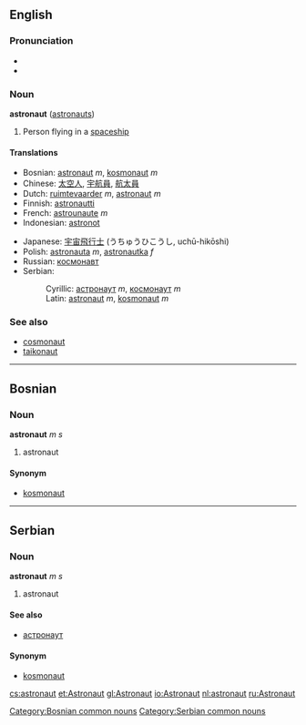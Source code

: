 ==English==
===Pronunciation===
*{{IPA|/ˈœstɹənɑt/ (''Canadian'')}}
*{{audio|en-ca-astronaut.ogg|Audio (CA)}}

=== Noun ===
'''astronaut''' ([[astronauts]])

#Person flying in a [[spaceship]]

====Translations====
{{top}}
*Bosnian: [[astronaut#Bosnian|astronaut]] ''m'', [[kosmonaut#Bosnian|kosmonaut]] ''m''
*Chinese: [[太空人]], [[宇航員]], [[航太員]]
*Dutch: [[ruimtevaarder]] ''m'', [[astronaut]] ''m''
*Finnish: [[astronautti]]
*French: [[astrounaute]] ''m''
*Indonesian: [[astronot]]
{{mid}}
*Japanese: [[宇宙飛行士]] (うちゅうひこうし, uchū-hikōshi)
*Polish: [[astronauta]] ''m'', [[astronautka]] ''f''
*Russian: [[космонавт]]
*Serbian:
*:Cyrillic: [[астронаут]] ''m'', [[космонаут]] ''m''
*:Latin: [[astronaut#Serbian|astronaut]] ''m'', [[kosmonaut#Serbian|kosmonaut]] ''m''
{{bottom}}

===See also===
*[[cosmonaut]]
*[[taikonaut]]

----

==Bosnian==
===Noun===
'''astronaut''' ''m s''
#astronaut
====Synonym====
*[[kosmonaut#Bosnian|kosmonaut]]
[[Category:Bosnian common nouns]]

----

==Serbian==
===Noun===
'''astronaut''' ''m s''
#astronaut
====See also====
*[[астронаут]]
====Synonym====
*[[kosmonaut#Serbian|kosmonaut]]
[[Category:Serbian common nouns]]

[[cs:astronaut]]
[[et:Astronaut]]
[[gl:Astronaut]]
[[io:Astronaut]]
[[nl:astronaut]]
[[ru:Astronaut]]